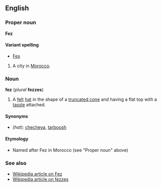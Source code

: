 ==English==
===Proper noun===
'''Fez'''

====Variant spelling====
*[[Fes]]

#A city in [[Morocco]].

===Noun===
'''fez''' (''plural'' '''fezzes''')

#A [[felt]] [[hat]] in the shape of a [[truncated cone]] and having a flat top  with a [[tassle]] attached.

====Synonyms====
*(''hat''): [[checheya]], [[tarboosh]]

====Etymology====
*Named after Fez in Morocco (see "Proper noun" above)

===See also===
*[[w:Fes|Wikipedia article on Fez]]
*[[w:Fez_(clothing)|Wikipedia article on fezzes]]